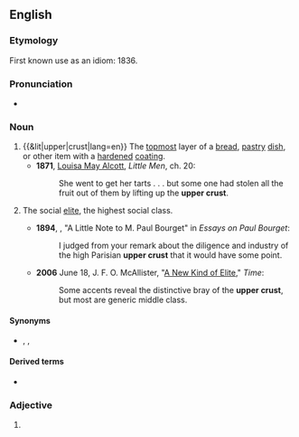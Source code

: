 {{also|upper-crust}}

==English==

===Etymology===
First known use as an idiom: 1836.<!--http://www.merriam-webster.com/dictionary/upper+crust -->

===Pronunciation===
* {{rhymes|ʌst|lang=en}}

===Noun===
{{en-noun}}

# {{&lit|upper|crust|lang=en}} The [[topmost]] layer of a [[bread]], [[pastry]] [[dish]], or other item with a [[harden]]ed [[coating]].
#* '''1871''', [[w:Louisa May Alcott|Louisa May Alcott]], ''Little Men'', ch. 20:
#*: She went to get her tarts . . . but some one had stolen all the fruit out of them by lifting up the '''upper crust'''.
# {{lb|en|idiomatic|usually|with ''the''}} The social [[elite]], the highest social class.
#* '''1894''', {{w|Mark Twain}}, "A Little Note to M. Paul Bourget" in ''Essays on Paul Bourget'':
#*: I judged from your remark about the diligence and industry of the high Parisian '''upper crust''' that it would have some point.
#* '''2006''' June 18, J. F. O. McAllister, "[http://www.time.com/time/magazine/article/0,9171,1205329,00.html A New Kind of Elite]," ''Time'':
#*: Some accents reveal the distinctive bray of the '''upper crust''', but most are generic middle class.

====Synonyms====
* {{sense|social elite}} {{l|en|upper class}}, {{l|en|the quality}}, {{l|en|the Quality}}

====Derived terms====
* {{l|en|upper-crust}}

===Adjective===
{{en-adj}}

# {{alternative form of|upper-crust|lang=en}}